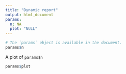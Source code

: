 ```yaml
---
title: "Dynamic report"
output: html_document
params:
  n: NA
  plot: "NULL"
---
```


```r
# The `params` object is available in the document.
params$n
```

A plot of `params$n` 

```r

params$plot
```